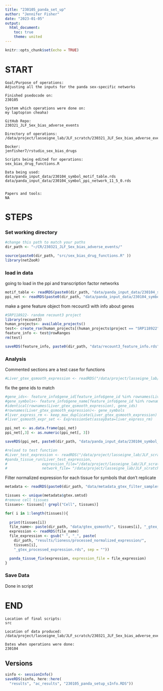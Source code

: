 ```yaml
---
title: "230105_panda_set_up"
author: "Jennifer Fisher"
date: "2023-01-05"
output:
  html_document:
    toc: true
    theme: united
---
```


```r
knitr::opts_chunk$set(echo = TRUE)
```


# START 
    Goal/Purpose of operations: 
    Adjusting all the inputs for the panda sex-specific networks
    
    Finished psedocode on:
    230105
    
    System which operations were done on: 
    my laptop(on cheaha)
    
    GitHub Repo:
    230321_JLF_Sex_bias_adverse_events
    
    Directory of operations:
    /data/project/lasseigne_lab/JLF_scratch/230321_JLF_Sex_bias_adverse_events
    
    Docker: 
    jenfisher7/rstudio_sex_bias_drugs
    
    Scripts being edited for operations:
    sex_bias_drug_functions.R 
    
    Data being used:
    data/panda_input_data/230104_symbol_motif_table.rds
    data/panda_input_data/230104_symbol_ppi_network_11_5_0.rds
    
    
    Papers and tools: 
    NA

# STEPS

### Set working directory 
```r
#change this path to match your paths 
dir_path <- "~/CR/230321_JLF_Sex_bias_adverse_events/"

```


```r
source(paste0(dir_path, "src/sex_bias_drug_functions.R" ))
library(netZooR)
```

### load in data
going to load in the ppi and transcription factor networks
```r
motif_table <- readRDS(paste0(dir_path, "data/panda_input_data/230104_symbol_motif_table.rds"))
ppi_net <- readRDS(paste0(dir_path, "data/panda_input_data/230104_symbol_ppi_network_11_5_0.rds"))
```


make a gene feature object from recount3 with info about genes
```r
#SRP118922- random recount3 project
library(recount3)
human_projects<- available_projects()
test<- create_rse(human_projects[(human_projects$project == "SRP118922"),])
feature_info <- test@rowRanges
rm(test)
```

```r
saveRDS(feature_info, paste0(dir_path, "data/recount3_feature_info.rds"))
```


### Analysis
 
Commented sections are a test case for functions
```r
#Liver_gtex_qsmooth_expression <- readRDS("/data/project/lasseigne_lab/JLF_scratch/Sex_Bias_Adverse_Events/data/gtex_qsmooth/Liver_gtex_qsmooth_expression.rds")
```
fix the gene ids to match 
```r
#gene_ids<- feature_info$gene_id[feature_info$gene_id %in% rownames(Liver_gtex_qsmooth_expression)]
#gene_symbols<- feature_info$gene_name[feature_info$gene_id %in% rownames(Liver_gtex_qsmooth_expression)]
#identical(rownames(Liver_gtex_qsmooth_expression), gene_ids)
#rownames(Liver_gtex_qsmooth_expression)<- gene_symbols
#liver_express_rm <- keep_max_duplicate(Liver_gtex_qsmooth_expression)
#liver_qsmooth_expr_set <- ExpressionSet(assayData=liver_express_rm)
```

```r
ppi_net <- as.data.frame(ppi_net)
ppi_net[,3] <- as.numeric(ppi_net[, 3])
```

```r
saveRDS(ppi_net, paste0(dir_path, "data/panda_input_data/230104_symbol_numeric_ppi_network_11_5_0.rds"))
```


```r
#reload to test function
#Liver_test_expression <- readRDS("/data/project/lasseigne_lab/JLF_scratch/Sex_Bias_Adverse_Events/data/gtex_qsmooth/Liver_gtex_qsmooth_expression.rds")
#panda_tissue_run(Liver_test_expression,
#                expression_file="/data/project/lasseigne_lab/JLF_scratch/Sex_Bias_Adverse_Events/output/lioness/processed_normalized_expression/test.rds",  
#                network_file= "/data/project/lasseigne_lab/JLF_scratch/Sex_Bias_Adverse_Events/output/lioness/tissue_panda/test.rds")
```

Filter normalized expression for each tissue for symbols that don't replicate
```r
metadata <- readRDS(paste0(dir_path, "data/metadata_gtex_filter_samples.rds"))

tissues <- unique(metadata$gtex.smtsd)
#remove cell tissues
tissues<- tissues[! grepl("Cell", tissues)]
```

```r
for( i in 1:length(tissues)){
  
  print(tissues[i])
  file_name<- paste(dir_path, "data/gtex_qsmooth/", tissues[i], "_gtex_qsmooth_expression.rds", sep = "")
  expression <- readRDS(file_name)
  file_expression <- gsub(" ", "_", paste(
    dir_path, "results/lioness/processed_normalized_expression/", 
    tissues[i], 
    "_gtex_processed_expression.rds", sep = ""))

  panda_tissue_fix(expression, expression_file = file_expression)
}
```


### Save Data
Done in script
    
# END
    Location of final scripts:
    src
    
    Location of data produced:
    /data/project/lasseigne_lab/JLF_scratch/230321_JLF_Sex_bias_adverse_events/results/lioness
    
    Dates when operations were done:
    230104
    
## Versions
```r
sinfo <- sessionInfo()
saveRDS(sinfo, here::here(
  "results", "ac_results", "230105_panda_setup_sInfo.RDS"))
```
